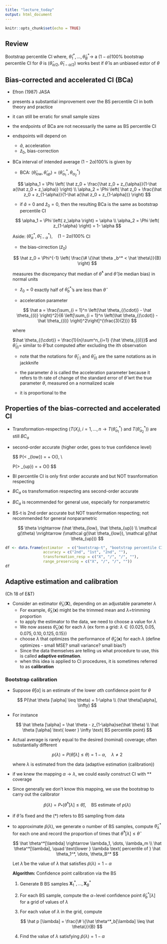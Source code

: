 ```yaml
---
title: "lecture_today"
output: html_document
---
```


```r
knitr::opts_chunk$set(echo = TRUE)
```

## Review

Bootstrap percentile CI where, $\hat \theta_1^*, \dots, \hat\theta_B^* \rightarrow$ a $(1-\alpha)100\%$ bootstrap percentile CI for $\theta$ is $\left(\hat\theta_{\alpha/2}, \hat\theta_{1-\alpha/2}\right)$ works best if $\hat \theta$ is an unbiased estor of $\theta$

## Bias-corrected and accelerated CI (BCa)

- Efron (1987) JASA
- presents a substantial improvement over the BS percentile CI in both theory and practice
- it can still be erratic for small sample sizes
- the endpoints of BCa are not necessarily the same as BS percentile CI
- endspoints will depend on  
  - $\hat a$, acceleration
  - $\hat z_0$, bias-correction
- BCa interval of intended average $(1-2\alpha)100\%$ is given by
  - BCA: $\left(\hat \theta_{low}, \hat \theta_{up}\right) = \left(\hat \theta_{\alpha_1}^*, \theta_{\alpha_2}^*\right)$
  
  $$
  \alpha_1 = \Phi \left( \hat z_0 + \frac{\hat z_0 + z_{\alpha}}{1-\hat a(\hat z_0 + z_\alpha)} \right) \\
  \alpha_2 = \Phi \left( \hat z_0 + \frac{\hat z_0 + z_{1-\alpha}}{1-\hat a(\hat z_0 + z_{1-\alpha})} \right)
  $$
  - if $\hat a = 0$ and $\hat z_0 =0$, then the resulting BCa is the same as bootstrap percentile CI
  
  $$
  \alpha_1 = \Phi \left( z_\alpha \right) = \alpha \\
  \alpha_2 = \Phi \left( z_{1-\alpha} \right) = 1- \alpha
  $$
  
  Aside: $\left( \hat \theta^*_\alpha, \hat \theta^*_{1-\alpha} \right), \quad (1-2\alpha)100\%$ CI
  
  - the bias-cirrection $(\hat z_0)$
  
  $$
  \hat z_0 = \Phi^{-1} \left( \frac{\# \{\hat \theta _b^* < \hat \theta\}}{B} \right)
  $$
  
  measures the discrepancy that median of $\hat \theta^*$ and $\hat \theta$ (ie median bias) in normal units
  
  - $\hat z_0 = 0$ exactly half of $\hat \theta^*_b$'s are less than $\hat \theta$
  
  - acceleration parameter
  
  $$
  \hat a = \frac{\sum_{i = 1}^n \left(\hat \theta_{(\cdot)} - \hat \theta_{(i)} \right)^2}{6 \left[\sum_{i = 1}^n \left(\hat \theta_{(\cdot)} - \hat \theta_{(i)} \right)^2\right]^{\frac{3}{2}}}
  $$
  
  where
  
  $\hat \theta_{(\cdot)} = \frac{1}{n}\sum^n_{i=1} {\hat \theta_{(i)}}$ and $\hat \theta_{(i)} =$ similar to $\hat \theta$ but computed after excluding the ith observation
  
  - note that the notations for $\hat \theta_{(\cdot)}$ and $\hat \theta_{(i)}$ are the same notations as in jackknife
  
  - the parameter $\hat a$ is called the acceleration parameter because it refers to th rate of change of the standard error of $\hat \theta$ wrt the true parameter $\theta$, measured on a normalized scale
  
  - it is proportional to the 
  
## Properties of the bias-corrected and accelerated CI

- Transformation-respecting ($T(X_i), i = 1, \dots, n \rightarrow T(\hat \theta^*_{\alpha_1})$ and $T(\hat \theta^*_{\alpha_2})$) are still $BC_a$

- second-order accurate (higher order, goes to true confidence level)

  $$
  P(\theta < \hat \theta_{low}) = \alpha + \mathcal O\left(\frac{1}{n}\right), \quad \text{goes down at a rate of }\frac{1}{n} \\
  
  P(\theta > \hat \theta_{up}) = \alpha + \mathcal O\left(\frac{1}{n}\right)
  $$
  
- BI percentile CI is only first order accurate and but NOT trasnformation respecting
- $BC_a$ os transformation respecting ans second-order accurate
- $BC_a$ is recommended for general use, especially for nonparametric
- BS-t is 2nd order accurate but NOT trasnformation respecting; not recommended for general nonparametric

  $$
  \theta \rightarrow (\hat \theta_{low}, \hat \theta_{up}) \\
  \mathcal g(\theta) \nrightarrow (\mathcal g(\hat \theta_{low}), \mathcal g(\hat \theta_{up}))
  $$
  
```r
df <- data.frame(estimator  = c("bootstrap-t", "bootstrap percentile CI", "BCa", "BS calibration"),
                 accuracy = c("2nd", "1st", "2nd", ""),
                 transformation_resp = c("X", "/", "/", ""),
                 range_preserving = c("X", "/", "/", ""))
df

```


## Adaptive estimation and calibration

(Ch 18 of E&T)

- Consider an estimator $\hat \theta_\lambda(\mathbf X)$, depending on an adjustable parameter $\lambda$
  - For example, $\hat \theta_\lambda(\mathbf x)$ might be the trimmed mean and $\lambda =$trimming proportion
  - to apply the estimator to the data, we need to choose a value for $\lambda$
  - We now assess $\hat \theta_\lambda(\mathbf x)$ for each $\lambda$ (ex form a grid: $\lambda \in \{0.025, 0.05, 0.075, 0.10, 0.125, 0.15\}$)
  - choose $\lambda$ that optimizes the performance of $\hat \theta_\lambda(\mathbf x)$ for each $\lambda$ (define optimizes - small MSE? small variance? small bias?)
  - Since the data themselves are telling us what procedure to use, this is called **adaptive estimation**.
  - when this idea is applied to CI procedures, it is sometimes referred to as **calibration**


### Bootstrap calibration

- Suppose $\hat \theta [\alpha]$ is an estimate of the lower $\alpha$th confidence point for $\theta$

  $$
  P(\hat \theta [\alpha] \leq \theta) = 1-\alpha \\
  (\hat \theta[\alpha], \infty)
  $$
- For instance 

  $$
  \hat \theta [\alpha] = \hat \theta - z_{1-\alpha}se(\hat \theta) \\
  \hat \theta [\alpha] \text{ lower } \infty \text{ BS percentile point}
  $$
  
- Actual average is rarely equal to the desired (nominal) coverage; often substantially different

  $$
  p(\lambda) = P(\hat \theta [\lambda] \leq \theta) = 1-\alpha, \quad\lambda \neq 2
  $$
  
  where $\lambda$ is estimated from the data (adaptive estimation (calibration))
  
- if we knew the mapping $\alpha \rightarrow \lambda$, we could easily construct CI with ** coverage

- Since generally we don't know this mapping, we  use the bootstrap to carry out the calibrator

  $$
  \hat p(\lambda) = P_*(\hat \theta^*[\lambda] \leq \hat \theta), \quad \text{BS estimate of }p(\lambda)
  $$
  
- if $\hat \theta$ is fixed and the (*) refers to BS sampling from data

- to approximate $\hat p(\lambda)$, we generate o number of BS samples, compute $\hat \theta^*_{\lambda}$ for each one and record the proportion of times that $\hat \theta^*[\lambda] \leq \hat \theta$

  $$
  \hat \theta^*[\lambda] \rightarrow \lambda_1, \dots, \lambda_m \\
  \hat \theta^*[\lambda], \quad  \text{lower } \lambda \text{ percentile of } \hat \theta_1^*, \dots, \theta_B^*
  $$
  
  Let $\hat \lambda$ be the value of $\lambda$ that satisfies $\tilde p (\lambda) =1-\alpha$
  
  
  **Algorithm:** Confidence point calibration via the BS
  
  1. Generate B BS samples $\mathbf X^*_1, \dots, \mathbf X^*_B$
  
  2. For each BS sample, compute the $\alpha-$level confidence point $\hat \theta^*_b[\lambda]$ for a grid of values of $\lambda$
  
  3. For each value of $\lambda$ in the grid, compute
  
  $$
  \hat p [\lambda] = \frac{\# \{\hat \theta^*_b[\lambda] \leq \hat \theta\}}{B}
  $$
  
  4. Find the value of $\lambda$ satisfying $\hat p (\lambda) = 1 - \alpha$


  
  